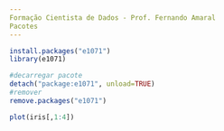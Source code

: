 ```yaml
---
Formação Cientista de Dados - Prof. Fernando Amaral
Pacotes
---
```


```r
install.packages("e1071")
library(e1071)
```

```r
#decarregar pacote
detach("package:e1071", unload=TRUE)
#remover
remove.packages("e1071")
```

```r
plot(iris[,1:4])
```

